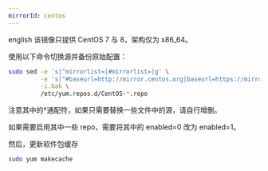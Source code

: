 ```yaml
---
mirrorId: centos
---
```

 english
该镜像只提供 CentOS 7 与 8，架构仅为 x86_64。

使用以下命令切换源并备份原始配置：

```sh
sudo sed -e 's|^mirrorlist=|#mirrorlist=|g' \
         -e 's|^#baseurl=http://mirror.centos.org|baseurl=https://mirrors.zju.edu.cn|g' \
         -i.bak \
         /etc/yum.repos.d/CentOS-*.repo
```
注意其中的*通配符，如果只需要替换一些文件中的源，请自行增删。

如果需要启用其中一些 repo，需要将其中的 enabled=0 改为 enabled=1。

然后，更新软件包缓存
```sh
sudo yum makecache
```
